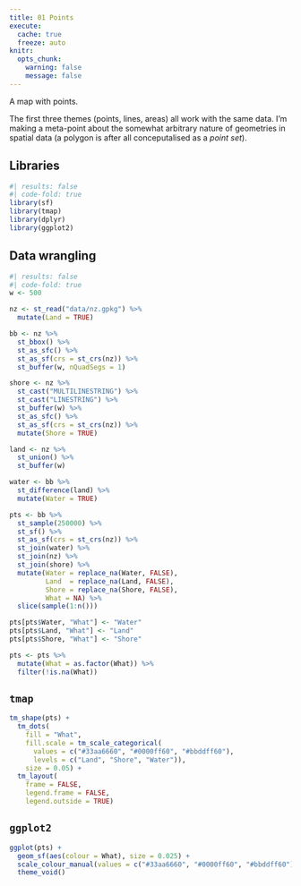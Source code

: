 ```yaml
---
title: 01 Points
execute: 
  cache: true
  freeze: auto
knitr:
  opts_chunk: 
    warning: false
    message: false
---
```


A map with points.

The first three themes (points, lines, areas) all work with the same data. I'm making a meta-point about the somewhat arbitrary nature of geometries in spatial data (a polygon is after all conceputalised as a *point set*).

## Libraries
```r
#| results: false
#| code-fold: true
library(sf)
library(tmap)
library(dplyr)
library(ggplot2)
```

## Data wrangling
```r
#| results: false
#| code-fold: true
w <- 500

nz <- st_read("data/nz.gpkg") %>%
  mutate(Land = TRUE)

bb <- nz %>% 
  st_bbox() %>%
  st_as_sfc() %>%
  st_as_sf(crs = st_crs(nz)) %>%
  st_buffer(w, nQuadSegs = 1) 

shore <- nz %>% 
  st_cast("MULTILINESTRING") %>%
  st_cast("LINESTRING") %>%
  st_buffer(w) %>%
  st_as_sfc() %>%
  st_as_sf(crs = st_crs(nz)) %>%
  mutate(Shore = TRUE)

land <- nz %>%
  st_union() %>%
  st_buffer(w)

water <- bb %>%
  st_difference(land) %>%
  mutate(Water = TRUE)

pts <- bb %>%
  st_sample(250000) %>%
  st_sf() %>%
  st_as_sf(crs = st_crs(nz)) %>%
  st_join(water) %>%
  st_join(nz) %>%
  st_join(shore) %>%
  mutate(Water = replace_na(Water, FALSE),
         Land  = replace_na(Land, FALSE),
         Shore = replace_na(Shore, FALSE),
         What = NA) %>%
  slice(sample(1:n()))

pts[pts$Water, "What"] <- "Water"
pts[pts$Land, "What"] <- "Land"
pts[pts$Shore, "What"] <- "Shore"

pts <- pts %>%
  mutate(What = as.factor(What)) %>%
  filter(!is.na(What))
```

## `tmap`
```r
tm_shape(pts) + 
  tm_dots(
    fill = "What",
    fill.scale = tm_scale_categorical(
      values = c("#33aa6660", "#0000ff60", "#bbddff60"),
      levels = c("Land", "Shore", "Water")), 
    size = 0.05) +
  tm_layout(
    frame = FALSE,
    legend.frame = FALSE,
    legend.outside = TRUE)
```

## `ggplot2`
```r
ggplot(pts) +
  geom_sf(aes(colour = What), size = 0.025) +
  scale_colour_manual(values = c("#33aa6660", "#0000ff60", "#bbddff60")) + 
  theme_void()
```

